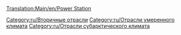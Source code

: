 [[Translation:Main/en/Power Station]]{{en/-}}
{{ru/Промышленность| имя=Электростанция
| Изображение=Powerstation.png
| Климат=[[Main/en/Климат/Ru#Умеренный|Умеренный]], [[Main/en/Климат/Ru#Субарктический|Субарктический]]
| Принимает=[[Main/ru/Уголь|Уголь]]
| Производит=Ничего
| Примечания=Недоступна в [[Main/en/Климат/Ru#Субтропический|субтропическом климате]]
}}

{{ru/Navbox Промышленность}}

[[Category:ru/Вторичные отрасли]]
[[Category:ru/Отрасли умеренного климата]]
[[Category:ru/Отрасли субарктического климата]]